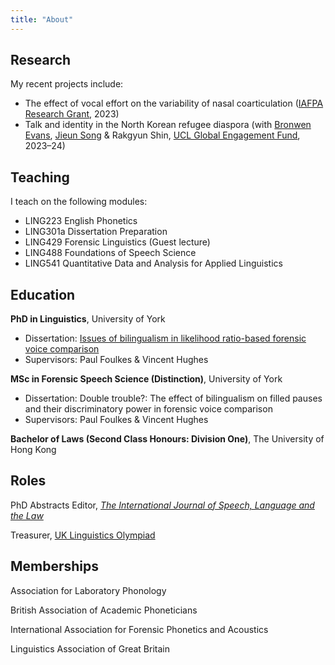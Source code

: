```yaml
---
title: "About"
---
```


## Research

My recent projects include:

- The effect of vocal effort on the variability of nasal coarticulation ([IAFPA Research Grant](https://www.iafpa.net/about/research-grants/), 2023)
- Talk and identity in the North Korean refugee diaspora (with [Bronwen Evans](https://www.ucl.ac.uk/pals/people/bronwen-evans), [Jieun Song](https://www.jieunsong.com/) & Rakgyun Shin, [UCL Global Engagement Fund](https://www.ucl.ac.uk/global/funding-staff/global-engagement-funds), 2023–24)

## Teaching

I teach on the following modules:

- LING223 English Phonetics
- LING301a Dissertation Preparation
- LING429 Forensic Linguistics (Guest lecture)
- LING488 Foundations of Speech Science
- LING541 Quantitative Data and Analysis for Applied Linguistics

## Education

**PhD in Linguistics**, University of York

- Dissertation: [Issues of bilingualism in likelihood ratio-based forensic voice comparison](https://etheses.whiterose.ac.uk/30007/)
- Supervisors: Paul Foulkes & Vincent Hughes

**MSc in Forensic Speech Science (Distinction)**, University of York

- Dissertation: Double trouble?: The effect of bilingualism on filled pauses and their discriminatory power in forensic voice comparison
- Supervisors: Paul Foulkes & Vincent Hughes

**Bachelor of Laws (Second Class Honours: Division One)**, The University of Hong Kong

## Roles

PhD Abstracts Editor, [*The International Journal of Speech, Language and the Law*](https://utppublishing.com/journal/ijsll)

Treasurer, [UK Linguistics Olympiad](https://www.uklo.org/)

## Memberships

Association for Laboratory Phonology

British Association of Academic Phoneticians

International Association for Forensic Phonetics and Acoustics

Linguistics Association of Great Britain